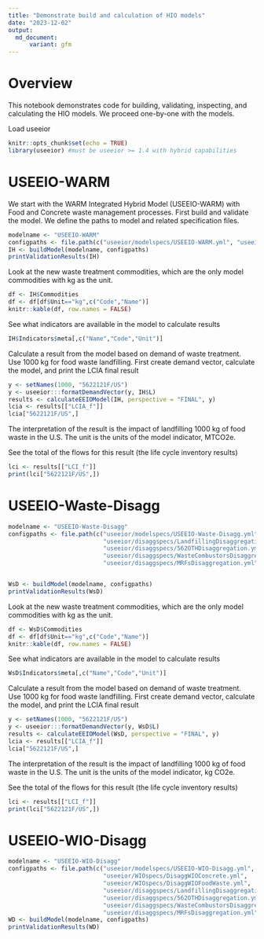 ```yaml
---
title: "Demonstrate build and calculation of HIO models"
date: "2023-12-02"
output: 
  md_document:
      variant: gfm
---
```


# Overview

This notebook demonstrates code for building, validating, inspecting, and calculating the HIO models. We proceed one-by-one with the models.

Load useeior
```r
knitr::opts_chunk$set(echo = TRUE)
library(useeior) #must be useeior >= 1.4 with hybrid capabilities
```


# USEEIO-WARM

We start with the WARM Integrated Hybrid Model (USEEIO-WARM) with Food and Concrete waste management processes. First build and validate the model. We define the paths to model and related specification files.

```r
modelname <- "USEEIO-WARM"
configpaths <- file.path(c("useeior/modelspecs/USEEIO-WARM.yml", "useeior/hybridizationspecs/WARMv15.yml"))
IH <- buildModel(modelname, configpaths)
printValidationResults(IH)
```

Look at the new waste treatment commodities, which are the only model commodities with kg as the unit.
```r
df <- IH$Commodities
df <- df[df$Unit=="kg",c("Code","Name")]
knitr::kable(df, row.names = FALSE)

```
See what indicators are available in the model to calculate results 
```r
IH$Indicators$meta[,c("Name","Code","Unit")]
```

Calculate a result from the model based on demand of waste treatment.
Use 1000 kg for food waste landfilling.
First create demand vector, calculate the model, and print the LCIA final result

```r
y <- setNames(1000, "5622121F/US")
y <- useeior:::formatDemandVector(y, IH$L)
results <- calculateEEIOModel(IH, perspective = "FINAL", y)
lcia <- results[["LCIA_f"]]
lcia["5622121F/US",]
```
The interpretation of the result is the impact of landfilling 1000 kg of food waste in the U.S.
The unit is the units of the model indicator, MTCO2e. 

See the total of the flows for this result (the life cycle inventory results)
```r
lci <- results[["LCI_f"]]
print(lci["5622121F/US",])
```


# USEEIO-Waste-Disagg
```r
modelname <- "USEEIO-Waste-Disagg"
configpaths <- file.path(c("useeior/modelspecs/USEEIO-Waste-Disagg.yml",
                           "useeior/disaggspecs/LandfillingDisaggregation.yml",
                           "useeior/disaggspecs/562OTHDisaggregation.yml",
                           "useeior/disaggspecs/WasteCombustorsDisaggregation.yml",
                           "useeior/disaggspecs/MRFsDisaggregation.yml"))


WsD <- buildModel(modelname, configpaths)
printValidationResults(WsD)
```


Look at the new waste treatment commodities, which are the only model commodities with kg as the unit.
```r
df <- WsD$Commodities
df <- df[df$Unit=="kg",c("Code","Name")]
knitr::kable(df, row.names = FALSE)

```
See what indicators are available in the model to calculate results 
```r
WsD$Indicators$meta[,c("Name","Code","Unit")]
```

Calculate a result from the model based on demand of waste treatment.
Use 1000 kg for food waste landfilling.
First create demand vector, calculate the model, and print the LCIA final result

```r
y <- setNames(1000, "5622121F/US")
y <- useeior:::formatDemandVector(y, WsD$L)
results <- calculateEEIOModel(WsD, perspective = "FINAL", y)
lcia <- results[["LCIA_f"]]
lcia["5622121F/US",]
```
The interpretation of the result is the impact of landfilling 1000 kg of food waste in the U.S.
The unit is the units of the model indicator, kg CO2e. 

See the total of the flows for this result (the life cycle inventory results)
```r
lci <- results[["LCI_f"]]
print(lci["5622121F/US",])
```



# USEEIO-WIO-Disagg
```r
modelname <- "USEEIO-WIO-Disagg"
configpaths <- file.path(c("useeior/modelspecs/USEEIO-WIO-Disagg.yml",
                           "useeior/WIOspecs/DisaggWIOConcrete.yml",
                           "useeior/WIOspecs/DisaggWIOFoodWaste.yml",
                           "useeior/disaggspecs/LandfillingDisaggregation.yml",
                           "useeior/disaggspecs/562OTHDisaggregation.yml",
                           "useeior/disaggspecs/WasteCombustorsDisaggregation.yml",
                           "useeior/disaggspecs/MRFsDisaggregation.yml"))
WD <- buildModel(modelname, configpaths)
printValidationResults(WD)
```



